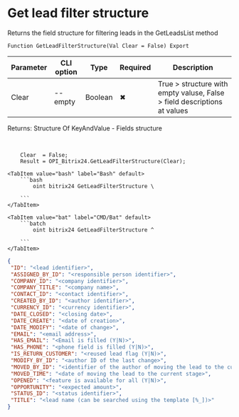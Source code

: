 ﻿---
sidebar_position: 7
description: Get lead filter structure and other functions to work with Bitrix24 in the Open Integration Package, a free open-source integration library for 1C:Enterprise 8, OneScript and CLI
keywords: [1C, 1С, 1С:Enterprise, 1С:Enterprise 8.3, API, Integration, Services, Exchange, OneScript, CLI, Bitrix24]
---


# Get lead filter structure
 Returns the field structure for filtering leads in the GetLeadsList method



`Function GetLeadFilterStructure(Val Clear = False) Export`

  | Parameter | CLI option | Type | Required | Description |
  |-|-|-|-|-|
  | Clear | --empty | Boolean | &#x2716; | True > structure with empty valuse, False > field descriptions at values |

  
  Returns:  Structure Of KeyAndValue - Fields structure

<br/>




```bsl title="1C:Enterprise/OneScript code example"
    Clear  = False;
    Result = OPI_Bitrix24.GetLeadFilterStructure(Clear);
```
 

 <Tabs>
  
    <TabItem value="bash" label="Bash" default>
        ```bash
            oint bitrix24 GetLeadFilterStructure \
             
        ```
    </TabItem>
  
    <TabItem value="bat" label="CMD/Bat" default>
        ```batch
            oint bitrix24 GetLeadFilterStructure ^
             
        ```
    </TabItem>
</Tabs>


```json title="Result"
{
 "ID": "<lead identifier>",
 "ASSIGNED_BY_ID": "<responsible person identifier>",
 "COMPANY_ID": "<company identifier>",
 "COMPANY_TITLE": "<company name>",
 "CONTACT_ID": "<contact identifier>",
 "CREATED_BY_ID": "<author identifier>",
 "CURRENCY_ID": "<currency identifier>",
 "DATE_CLOSED": "<closing date>",
 "DATE_CREATE": "<date of creation>",
 "DATE_MODIFY": "<date of change>",
 "EMAIL": "<email address>",
 "HAS_EMAIL": "<Email is filled (Y|N)>",
 "HAS_PHONE": "<phone field is filled (Y|N)>",
 "IS_RETURN_CUSTOMER": "<reused lead flag (Y|N)>",
 "MODIFY_BY_ID": "<author ID of the last change>",
 "MOVED_BY_ID": "<identifier of the author of moving the lead to the current stage>",
 "MOVED_TIME": "<date of moving the lead to the current stage>",
 "OPENED": "<feature is available for all (Y|N)>",
 "OPPORTUNITY": "<expected amount>",
 "STATUS_ID": "<status identifier>",
 "TITLE": "<lead name (can be searched using the template [%_])>"
}
```
